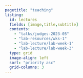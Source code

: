 ```yaml
---
pagetitle: "teaching"
listing:
  id: lectures
  fields: [image,title,subtitle]
  contents: 
    - "talks/judges-2023-05"
    - "lab-resources/wks-1"
    - "lab-lecture/lab-week-1"
    - "lab-lecture/lab-week-3"
  type: grid
  image-align: left
  sort: "priority asc"
  grid-columns: 3
---
```


::: {#lectures}
:::

